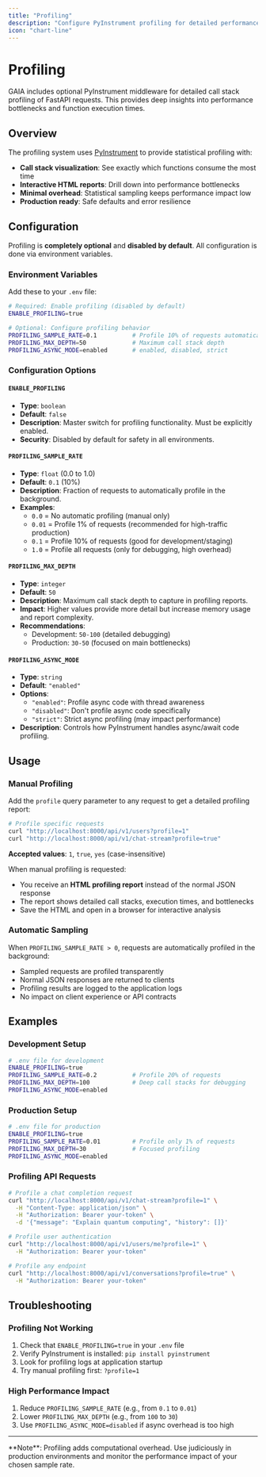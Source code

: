 ```yaml
---
title: "Profiling"
description: "Configure PyInstrument profiling for detailed performance analysis of FastAPI requests"
icon: "chart-line"
---
```


# Profiling

GAIA includes optional PyInstrument middleware for detailed call stack profiling of FastAPI requests. This provides deep insights into performance bottlenecks and function execution times.

## Overview

The profiling system uses [PyInstrument](https://pyinstrument.readthedocs.io/) to provide statistical profiling with:

- **Call stack visualization**: See exactly which functions consume the most time
- **Interactive HTML reports**: Drill down into performance bottlenecks
- **Minimal overhead**: Statistical sampling keeps performance impact low
- **Production ready**: Safe defaults and error resilience

## Configuration

Profiling is **completely optional** and **disabled by default**. All configuration is done via environment variables.

### Environment Variables

Add these to your `.env` file:

```bash
# Required: Enable profiling (disabled by default)
ENABLE_PROFILING=true

# Optional: Configure profiling behavior
PROFILING_SAMPLE_RATE=0.1          # Profile 10% of requests automatically
PROFILING_MAX_DEPTH=50             # Maximum call stack depth
PROFILING_ASYNC_MODE=enabled       # enabled, disabled, strict
```

### Configuration Options

#### `ENABLE_PROFILING`

- **Type**: `boolean`
- **Default**: `false`
- **Description**: Master switch for profiling functionality. Must be explicitly enabled.
- **Security**: Disabled by default for safety in all environments.

#### `PROFILING_SAMPLE_RATE`

- **Type**: `float` (0.0 to 1.0)
- **Default**: `0.1` (10%)
- **Description**: Fraction of requests to automatically profile in the background.
- **Examples**:
  - `0.0` = No automatic profiling (manual only)
  - `0.01` = Profile 1% of requests (recommended for high-traffic production)
  - `0.1` = Profile 10% of requests (good for development/staging)
  - `1.0` = Profile all requests (only for debugging, high overhead)

#### `PROFILING_MAX_DEPTH`

- **Type**: `integer`
- **Default**: `50`
- **Description**: Maximum call stack depth to capture in profiling reports.
- **Impact**: Higher values provide more detail but increase memory usage and report complexity.
- **Recommendations**:
  - Development: `50-100` (detailed debugging)
  - Production: `30-50` (focused on main bottlenecks)

#### `PROFILING_ASYNC_MODE`

- **Type**: `string`
- **Default**: `"enabled"`
- **Options**:
  - `"enabled"`: Profile async code with thread awareness
  - `"disabled"`: Don't profile async code specifically
  - `"strict"`: Strict async profiling (may impact performance)
- **Description**: Controls how PyInstrument handles async/await code profiling.

## Usage

### Manual Profiling

Add the `profile` query parameter to any request to get a detailed profiling report:

```bash
# Profile specific requests
curl "http://localhost:8000/api/v1/users?profile=1"
curl "http://localhost:8000/api/v1/chat-stream?profile=true"
```

**Accepted values**: `1`, `true`, `yes` (case-insensitive)

When manual profiling is requested:

- You receive an **HTML profiling report** instead of the normal JSON response
- The report shows detailed call stacks, execution times, and bottlenecks
- Save the HTML and open in a browser for interactive analysis

### Automatic Sampling

When `PROFILING_SAMPLE_RATE > 0`, requests are automatically profiled in the background:

- Sampled requests are profiled transparently
- Normal JSON responses are returned to clients
- Profiling results are logged to the application logs
- No impact on client experience or API contracts

## Examples

### Development Setup

```bash
# .env file for development
ENABLE_PROFILING=true
PROFILING_SAMPLE_RATE=0.2          # Profile 20% of requests
PROFILING_MAX_DEPTH=100            # Deep call stacks for debugging
PROFILING_ASYNC_MODE=enabled
```

### Production Setup

```bash
# .env file for production
ENABLE_PROFILING=true
PROFILING_SAMPLE_RATE=0.01         # Profile only 1% of requests
PROFILING_MAX_DEPTH=30             # Focused profiling
PROFILING_ASYNC_MODE=enabled
```

### Profiling API Requests

```bash
# Profile a chat completion request
curl "http://localhost:8000/api/v1/chat-stream?profile=1" \
  -H "Content-Type: application/json" \
  -H "Authorization: Bearer your-token" \
  -d '{"message": "Explain quantum computing", "history": []}'

# Profile user authentication
curl "http://localhost:8000/api/v1/users/me?profile=1" \
  -H "Authorization: Bearer your-token"

# Profile any endpoint
curl "http://localhost:8000/api/v1/conversations?profile=true" \
  -H "Authorization: Bearer your-token"
```

## Troubleshooting

### Profiling Not Working

1. Check that `ENABLE_PROFILING=true` in your `.env` file
2. Verify PyInstrument is installed: `pip install pyinstrument`
3. Look for profiling logs at application startup
4. Try manual profiling first: `?profile=1`

### High Performance Impact

1. Reduce `PROFILING_SAMPLE_RATE` (e.g., from `0.1` to `0.01`)
2. Lower `PROFILING_MAX_DEPTH` (e.g., from `100` to `30`)
3. Use `PROFILING_ASYNC_MODE=disabled` if async overhead is too high

---

<Info>
  **Note**: Profiling adds computational overhead. Use judiciously in production
  environments and monitor the performance impact of your chosen sample rate.
</Info>
